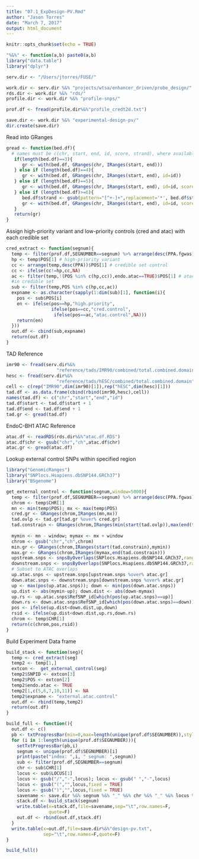 ```yaml
---
title: "07.1_ExpDesign-PV.Rmd"
author: "Jason Torres"
date: "March 7, 2017"
output: html_document
---
```


```r
knitr::opts_chunk$set(echo = TRUE)
```

```r
"%&%" <- function(a,b) paste0(a,b) 
library("data.table")
library("dplyr")

serv.dir <- "/Users/jtorres/FUSE/"

work.dir <- serv.dir %&% "projects/wtsa/enhancer_driven/probe_design/"
rds.dir <- work.dir %&% "rds/"
profile.dir <- work.dir %&% "profile-snps/"

prof.df <- fread(profile.dir%&%"profile_credt2d.txt")

save.dir <- work.dir %&% "experimental-design-pv/"
dir.create(save.dir)

```

Read into GRanges

```r
gread <- function(bed.df){
  # names must be c(chr, start, end, id, score, strand), where available 
   if(length(bed.df)==3){
      gr <- with(bed.df, GRanges(chr, IRanges(start, end)))
   } else if (length(bed.df)==4){
      gr <- with(bed.df, GRanges(chr, IRanges(start, end), id=id))
   } else if (length(bed.df)==5){
      gr <- with(bed.df, GRanges(chr, IRanges(start, end), id=id, score=score))
   } else if (length(bed.df)>=6){
      bed.df$strand <- gsub(pattern="[^+-]+",replacement='*', bed.df$strand)
      gr <- with(bed.df, GRanges(chr, IRanges(start, end), id=id, score=score, strand=strand))
   }
   return(gr)
}
```


Assign high-priority variant and low-priority controls (cred and atac) with each credible set 

```r

cred_extract <- function(segnum){
  temp <- filter(prof.df,SEGNUMBER==segnum) %>% arrange(desc(PPA.fgwas))
  hp <- temp$POS[1] # high-priority variant 
  cc <- arrange(temp,desc(PPA))$POS[1] # credible set control 
  cc <- ifelse(cc!=hp,cc,NA) 
  ac <- filter(temp,!(POS %in% c(hp,cc)),endo.atac==TRUE)$POS[1] # atac control 
  #in credible set 
  sub <- filter(temp,POS %in% c(hp,cc,ac))
  expname <- as.character(sapply(1:dim(sub)[1], function(i){
    pos <- sub$POS[i]
    en <- ifelse(pos==hp,"high.priority",
                 ifelse(pos==cc,"cred.control",
                  ifelse(pos==ac,"atac.control",NA)))
    return(en)
  }))
  out.df <- cbind(sub,expname)
  return(out.df)
}

```


TAD Reference 

```r
imr90 <- fread(serv.dir%&%
                   "reference/tads/IMR90/combined/total.combined.domain")
hesc <- fread(serv.dir%&%
                   "reference/tads/hESC/combined/total.combined.domain")
cell <- c(rep("IMR90",dim(imr90)[1]),rep("hESC",dim(hesc)[1]))
tad.df <- as.data.frame(cbind(rbind(imr90,hesc),cell))
names(tad.df) <- c("chr","start","end","id")
tad.df$start <- tad.df$start + 1
tad.df$end <- tad.df$end + 1
tad.gr <- gread(tad.df)

```

EndoC-BH1 ATAC Reference 

```r

atac.df <- readRDS(rds.dir%&%"atac.df.RDS")
atac.df$chr <- gsub("chr","ch",atac.df$chr)
atac.gr <- gread(atac.df)
```


Lookup external control SNPs within specified region 

```r
library("GenomicRanges")
library("SNPlocs.Hsapiens.dbSNP144.GRCh37")
library("BSgenome")

get_external_control <- function(segnum,window=5000){
  temp <- filter(prof.df,SEGNUMBER==segnum) %>% arrange(desc(PPA.fgwas))
  chrom <- temp$CHR[1]
  mn <- min(temp$POS); mx <- max(temp$POS)
  cred.gr <- GRanges(chrom,IRanges(mn,mx))
  tad.ovlp <- tad.gr[tad.gr %over% cred.gr]
  tad.constrain <- GRanges(chrom,IRanges(min(start(tad.ovlp)),max(end(tad.ovlp))))
  
  mymin <- mn - window; mymax <- mx + window 
  chrom <- gsub("chr","ch",chrom)
  min.gr <- GRanges(chrom,IRanges(start(tad.constrain),mymin))
  max.gr <- GRanges(chrom,IRanges(mymax,end(tad.constrain)))
  upstream.snps <- snpsByOverlaps(SNPlocs.Hsapiens.dbSNP144.GRCh37,ranges = min.gr)
  downstream.snps <- snpsByOverlaps(SNPlocs.Hsapiens.dbSNP144.GRCh37,ranges = max.gr)
  # Subset to ATAC overlaps 
  up.atac.snps <- upstream.snps[upstream.snps %over% atac.gr]
  down.atac.snps <- downstream.snps[downstream.snps %over% atac.gr]
  up <- max(pos(up.atac.snps)); down <- min(pos(down.atac.snps))
  up.dist <- abs(mymin-up); down.dist <- abs(down-mymax)
  up.rs <- up.atac.snps$RefSNP_id[which(pos(up.atac.snps)==up)]
  down.rs <- down.atac.snps$RefSNP_id[which(pos(down.atac.snps)==down)]
  pos <- ifelse(up.dist<down.dist,up,down)
  rsid <- ifelse(up.dist<down.dist,up.rs,down.rs)
  chrom <- temp$CHR[1]
  return(c(chrom,pos,rsid))
}

```



Build Experiment Data frame 


```r

build_stack <- function(seg){
  temp <- cred_extract(seg)
  temp2 <- temp[1,]
  extcon <-  get_external_control(seg)
  temp2$SNPID <- extcon[3]
  temp2$POS <- extcon[2] 
  temp2$endo.atac <- TRUE 
  temp2[1,c(5,6,7,10,11)] <- NA
  temp2$expname <- "external.atac.control"
  out.df <- rbind(temp,temp2)
  return(out.df)
}

build_full <- function(){
  out.df <- c()
  pb <- txtProgressBar(min=0,max=length(unique(prof.df$SEGNUMBER)),style=3)
  for (i in 1:length(unique(prof.df$SEGNUMBER))){
    setTxtProgressBar(pb,i)
    segnum <- unique(prof.df$SEGNUMBER)[i]
    print(paste("index: ",i, " segnum: ",segnum))
    sub <- filter(prof.df,SEGNUMBER==segnum)
    chr <- sub$CHR[1]
    locus <- sub$LOCUS[1]
    locus <- gsub("/","-",locus); locus <- gsub(" ","-",locus)
    locus <- gsub("(","",locus,fixed = TRUE)
    locus <- gsub(")","",locus,fixed = TRUE)
    savename <- save.dir %&% segnum %&% "_" %&% chr %&% "_" %&% locus %&% ".txt"
    stack.df <- build_stack(segnum)
    write.table(x=stack.df,file=savename,sep="\t",row.names=F,
                quote=F)
    out.df <- rbind(out.df,stack.df)
  }
  write.table(x=out.df,file=save.dir%&%"design-pv.txt",
              sep="\t",row.names=F,quote=F)
}

build_full() 


```


